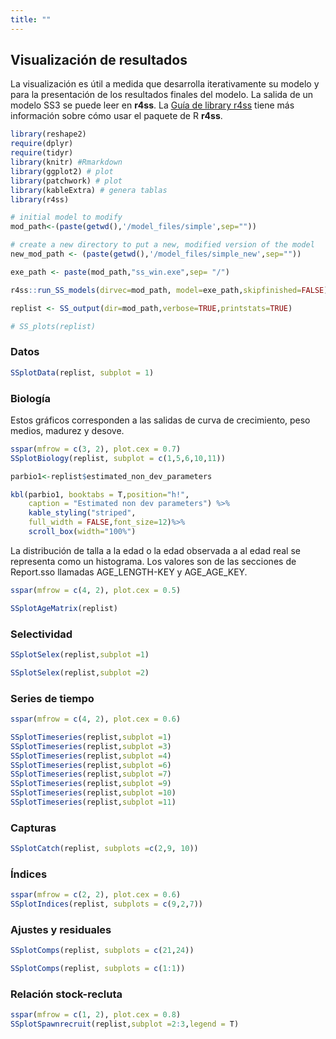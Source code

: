 ```yaml
---
title: ""
---
```




## Visualización de resultados  


La visualización es útil a medida que desarrolla iterativamente su modelo y para la presentación de los resultados finales del modelo. La salida de un modelo SS3 se puede leer en **r4ss**. La [Guía de library r4ss](https://r4ss.github.io/r4ss/vignettes/r4ss-intro-vignette.html) tiene más información sobre cómo usar el paquete de R **r4ss**.

```r

library(reshape2)
require(dplyr)
require(tidyr)
library(knitr) #Rmarkdown
library(ggplot2) # plot
library(patchwork) # plot
library(kableExtra) # genera tablas
library(r4ss)

# initial model to modify
mod_path<-(paste(getwd(),'/model_files/simple',sep=""))

# create a new directory to put a new, modified version of the model
new_mod_path <- (paste(getwd(),'/model_files/simple_new',sep=""))

```

```r

exe_path <- paste(mod_path,"ss_win.exe",sep= "/")

r4ss::run_SS_models(dirvec=mod_path, model=exe_path,skipfinished=FALSE)


```

```r

replist <- SS_output(dir=mod_path,verbose=TRUE,printstats=TRUE)

# SS_plots(replist)

```


### Datos

```r

SSplotData(replist, subplot = 1)

```


### Biología

Estos gráficos corresponden a las salidas de curva de crecimiento,  peso medios, madurez y desove.


```r

sspar(mfrow = c(3, 2), plot.cex = 0.7)
SSplotBiology(replist, subplot = c(1,5,6,10,11))

```


```r

parbio1<-replist$estimated_non_dev_parameters

kbl(parbio1, booktabs = T,position="h!",
    caption = "Estimated non dev parameters") %>%
    kable_styling("striped",
    full_width = FALSE,font_size=12)%>% 
    scroll_box(width="100%")

```

La distribución de talla a la edad o la edad observada a al edad real se representa como un histograma. Los valores son de las secciones de Report.sso llamadas AGE_LENGTH-KEY y AGE_AGE_KEY.


```r

sspar(mfrow = c(4, 2), plot.cex = 0.5)

SSplotAgeMatrix(replist)

```

### Selectividad

```r

SSplotSelex(replist,subplot =1)

```

```r

SSplotSelex(replist,subplot =2)

```

### Series de tiempo

```r

sspar(mfrow = c(4, 2), plot.cex = 0.6)

SSplotTimeseries(replist,subplot =1)
SSplotTimeseries(replist,subplot =3)
SSplotTimeseries(replist,subplot =4)
SSplotTimeseries(replist,subplot =6)
SSplotTimeseries(replist,subplot =7)
SSplotTimeseries(replist,subplot =9)
SSplotTimeseries(replist,subplot =10)
SSplotTimeseries(replist,subplot =11)

```


### Capturas

```r

SSplotCatch(replist, subplots =c(2,9, 10))

```

### Índices

```r
sspar(mfrow = c(2, 2), plot.cex = 0.6)
SSplotIndices(replist, subplots = c(9,2,7))

```


### Ajustes y residuales

```r

SSplotComps(replist, subplots = c(21,24))

```

```r

SSplotComps(replist, subplots = c(1:1))

```


### Relación stock-recluta

```r
sspar(mfrow = c(1, 2), plot.cex = 0.8)
SSplotSpawnrecruit(replist,subplot =2:3,legend = T)

```
